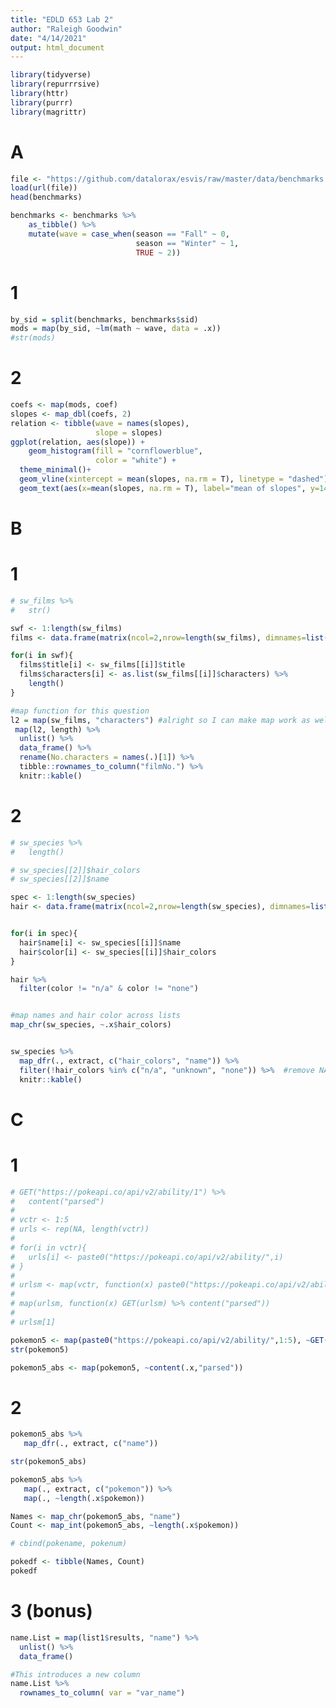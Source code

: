 ```yaml
---
title: "EDLD 653 Lab 2"
author: "Raleigh Goodwin"
date: "4/14/2021"
output: html_document
---
```


```r
library(tidyverse)
library(repurrrsive)
library(httr)
library(purrr)
library(magrittr)

```

# A

```r
file <- "https://github.com/datalorax/esvis/raw/master/data/benchmarks.rda"
load(url(file))
head(benchmarks)

benchmarks <- benchmarks %>%
	as_tibble() %>%
	mutate(wave = case_when(season == "Fall" ~ 0,
	                        season == "Winter" ~ 1,
	                        TRUE ~ 2))
```

# 1 

```r
by_sid = split(benchmarks, benchmarks$sid)
mods = map(by_sid, ~lm(math ~ wave, data = .x))
#str(mods)

```

# 2 

```r
coefs <- map(mods, coef)
slopes <- map_dbl(coefs, 2)
relation <- tibble(wave = names(slopes),
                   slope = slopes)
ggplot(relation, aes(slope)) +
    geom_histogram(fill = "cornflowerblue",
                   color = "white") +
  theme_minimal()+
  geom_vline(xintercept = mean(slopes, na.rm = T), linetype = "dashed")+
  geom_text(aes(x=mean(slopes, na.rm = T), label="mean of slopes", y=145), colour="grey", text=element_text(size=3), fontface = "italic")
```


# B

# 1 

```r
# sw_films %>% 
#   str()

swf <- 1:length(sw_films)
films <- data.frame(matrix(ncol=2,nrow=length(sw_films), dimnames=list(NULL, c("title", "characters"))))

for(i in swf){
  films$title[i] <- sw_films[[i]]$title
  films$characters[i] <- as.list(sw_films[[i]]$characters) %>% 
    length()
}

#map function for this question
l2 = map(sw_films, "characters") #alright so I can make map work as well
 map(l2, length) %>% 
  unlist() %>% 
  data_frame() %>% 
  rename(No.characters = names(.)[1]) %>% 
  tibble::rownames_to_column("filmNo.") %>% 
  knitr::kable()

```

# 2 

```r
# sw_species %>% 
#   length()

# sw_species[[2]]$hair_colors
# sw_species[[2]]$name

spec <- 1:length(sw_species)
hair <- data.frame(matrix(ncol=2,nrow=length(sw_species), dimnames=list(NULL, c("name", "color"))))


for(i in spec){
  hair$name[i] <- sw_species[[i]]$name
  hair$color[i] <- sw_species[[i]]$hair_colors
}

hair %>%
  filter(color != "n/a" & color != "none")


#map names and hair color across lists
map_chr(sw_species, ~.x$hair_colors)


sw_species %>%
  map_dfr(., extract, c("hair_colors", "name")) %>% 
  filter(!hair_colors %in% c("n/a", "unknown", "none")) %>%  #remove NA, none and unknown values
  knitr::kable()


```


# C

# 1

```r
# GET("https://pokeapi.co/api/v2/ability/1") %>%
# 	content("parsed") 
# 
# vctr <- 1:5
# urls <- rep(NA, length(vctr))
# 
# for(i in vctr){
#   urls[i] <- paste0("https://pokeapi.co/api/v2/ability/",i)
# }
# 
# urlsm <- map(vctr, function(x) paste0("https://pokeapi.co/api/v2/ability/",x))
# 
# map(urlsm, function(x) GET(urlsm) %>% content("parsed"))
# 
# urlsm[1]

pokemon5 <- map(paste0("https://pokeapi.co/api/v2/ability/",1:5), ~GET(.x))
str(pokemon5)

pokemon5_abs <- map(pokemon5, ~content(.x,"parsed"))
```

# 2

```r
pokemon5_abs %>% 
   map_dfr(., extract, c("name"))

str(pokemon5_abs)

pokemon5_abs %>% 
   map(., extract, c("pokemon")) %>% 
   map(., ~length(.x$pokemon))

Names <- map_chr(pokemon5_abs, "name")
Count <- map_int(pokemon5_abs, ~length(.x$pokemon))

# cbind(pokename, pokenum)

pokedf <- tibble(Names, Count)
pokedf

```

# 3 (bonus) 
```r
name.List = map(list1$results, "name") %>% 
  unlist() %>% 
  data_frame()

#This introduces a new column
name.List %>% 
  rownames_to_column( var = "var_name")
```

